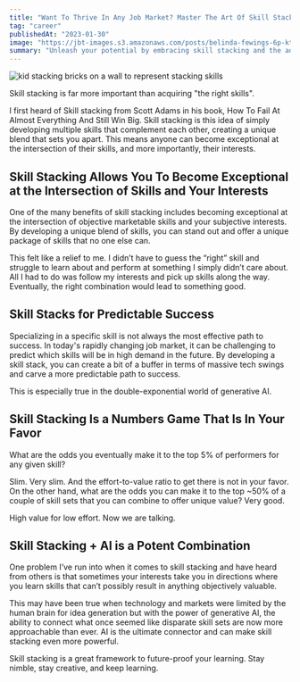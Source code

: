 ```yaml
---
title: "Want To Thrive In Any Job Market? Master The Art Of Skill Stacking"
tag: "career"
publishedAt: "2023-01-30"
image: "https://jbt-images.s3.amazonaws.com/posts/belinda-fewings-6p-ktxcbgnw-unsplash-scaled.jpeg"
summary: "Unleash your potential by embracing skill stacking and the advantages it brings. Combining a series of unique skill sets will set you apart from everyone else."
---
```


<Image
  src="https://jbt-images.s3.amazonaws.com/posts/belinda-fewings-6p-ktxcbgnw-unsplash-scaled.jpeg"
  alt="kid stacking bricks on a wall to represent stacking skills"
/>

Skill stacking is far more important than acquiring "the right skills".

I first heard of Skill stacking from Scott Adams in his book, How To Fail At Almost Everything And Still Win Big. Skill stacking is this idea of simply developing multiple skills that complement each other, creating a unique blend that sets you apart. This means anyone can become exceptional at the intersection of their skills, and more importantly, their interests.

## Skill Stacking Allows You To Become Exceptional at the Intersection of Skills and Your Interests

One of the many benefits of skill stacking includes becoming exceptional at the intersection of objective marketable skills and your subjective interests. By developing a unique blend of skills, you can stand out and offer a unique package of skills that no one else can.

This felt like a relief to me. I didn’t have to guess the “right” skill and struggle to learn about and perform at something I simply didn’t care about. All I had to do was follow my interests and pick up skills along the way. Eventually, the right combination would lead to something good.

## Skill Stacks for Predictable Success

Specializing in a specific skill is not always the most effective path to success. In today's rapidly changing job market, it can be challenging to predict which skills will be in high demand in the future. By developing a skill stack, you can create a bit of a buffer in terms of massive tech swings and carve a more predictable path to success.

This is especially true in the double-exponential world of generative AI.

## Skill Stacking Is a Numbers Game That Is In Your Favor

What are the odds you eventually make it to the top 5% of performers for any given skill?

Slim. Very slim. And the effort-to-value ratio to get there is not in your favor. On the other hand, what are the odds you can make it to the top ~50% of a couple of skill sets that you can combine to offer unique value? Very good.

High value for low effort. Now we are talking.

## Skill Stacking + AI is a Potent Combination

One problem I’ve run into when it comes to skill stacking and have heard from others is that sometimes your interests take you in directions where you learn skills that can’t possibly result in anything objectively valuable.

This may have been true when technology and markets were limited by the human brain for idea generation but with the power of generative AI, the ability to connect what once seemed like disparate skill sets are now more approachable than ever. AI is the ultimate connector and can make skill stacking even more powerful.

Skill stacking is a great framework to future-proof your learning. Stay nimble, stay creative, and keep learning.
